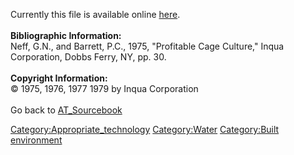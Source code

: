 Currently this file is available online [http://www.cd3wd.com/cd3wd_40/JF/JF_VE/BIG/09-317.pdf here].<br>

<br>

'''Bibliographic Information:'''<br>

Neff, G.N., and Barrett, P.C., 1975, "Profitable Cage Culture," Inqua Corporation, Dobbs Ferry, NY, pp. 30. <br>

<br>

'''Copyright Information:'''<br>

© 1975, 1976, 1977 1979 by Inqua Corporation<br>

<br>

Go back to [[AT_Sourcebook]]

[[Category:Appropriate_technology]]
[[Category:Water]]
[[Category:Built environment]]